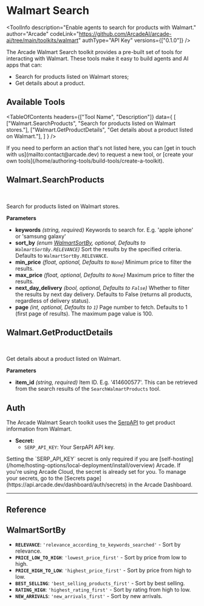 # Walmart Search


<ToolInfo
  description="Enable agents to search for products with Walmart."
  author="Arcade"
  codeLink="https://github.com/ArcadeAI/arcade-ai/tree/main/toolkits/walmart"
  authType="API Key"
  versions={["0.1.0"]}
/>

<Badges repo="arcadeai/arcade-walmart" />

The Arcade Walmart Search toolkit provides a pre-built set of tools for interacting with Walmart. These tools make it easy to build agents and AI apps that can:

- Search for products listed on Walmart stores;
- Get details about a product.

## Available Tools

<TableOfContents
  headers={["Tool Name", "Description"]}
  data={
    [
      ["Walmart.SearchProducts", "Search for products listed on Walmart stores."],
      ["Walmart.GetProductDetails", "Get details about a product listed on Walmart."],
    ]
  }
/>

<Tip>
  If you need to perform an action that's not listed here, you can [get in touch
  with us](mailto:contact@arcade.dev) to request a new tool, or [create your
  own tools](/home/authoring-tools/build-tools/create-a-toolkit).
</Tip>

## Walmart.SearchProducts

<br />
<TabbedCodeBlock
  tabs={[
    {
      label: "Call the Tool Directly",
      content: {
        Python: ["/examples/integrations/toolkits/categories/search/walmart/search_walmart_products_example_call_tool.py"],
        JavaScript: ["/examples/integrations/toolkits/categories/search/walmart/search_walmart_products_example_call_tool.js"],
      },
    }
  ]}
/>

Search for products listed on Walmart stores.

**Parameters**

- **keywords** _(string, required)_ Keywords to search for. E.g. 'apple iphone' or 'samsung galaxy'
- **sort_by** _(enum [WalmartSortBy](#walmartsortby), optional, Defaults to `WalmartSortBy.RELEVANCE`)_ Sort the results by the specified criteria. Defaults to `WalmartSortBy.RELEVANCE`.
- **min_price** _(float, optional, Defaults to `None`)_ Minimum price to filter the results.
- **max_price** _(float, optional, Defaults to `None`)_ Maximum price to filter the results.
- **next_day_delivery** _(bool, optional, Defaults to `False`)_ Whether to filter the results by next day delivery. Defaults to False (returns all products, regardless of delivery status).
- **page** _(int, optional, Defaults to `1`)_ Page number to fetch. Defaults to 1 (first page of results). The maximum page value is 100.


## Walmart.GetProductDetails

<br />
<TabbedCodeBlock
  tabs={[
    {
      label: "Call the Tool Directly",
      content: {
        Python: ["/examples/integrations/toolkits/categories/search/walmart/get_walmart_product_details_example_call_tool.py"],
        JavaScript: ["/examples/integrations/toolkits/categories/search/walmart/get_walmart_product_details_example_call_tool.js"],
      },
    }
  ]}
/>

Get details about a product listed on Walmart.

**Parameters**

- **item_id** _(string, required)_ Item ID. E.g. '414600577'. This can be retrieved from the search results of the `SearchWalmartProducts` tool.

## Auth

The Arcade Walmart Search toolkit uses the [SerpAPI](https://serpapi.com/) to get product information from Walmart.

- **Secret:**
  - `SERP_API_KEY`: Your SerpAPI API key.
<Note>
  Setting the `SERP_API_KEY` secret is only required if you are [self-hosting](/home/hosting-options/local-deployment/install/overview) Arcade. If you're using Arcade Cloud, the secret is already set for you. To manage your secrets, go to the [Secrets page](https://api.arcade.dev/dashboard/auth/secrets) in the Arcade Dashboard.
</Note>

---

## Reference

## WalmartSortBy

- **`RELEVANCE`**: `'relevance_according_to_keywords_searched'` - Sort by relevance.
- **`PRICE_LOW_TO_HIGH`**: `'lowest_price_first'` - Sort by price from low to high.
- **`PRICE_HIGH_TO_LOW`**: `'highest_price_first'` - Sort by price from high to low.
- **`BEST_SELLING`**: `'best_selling_products_first'` - Sort by best selling.
- **`RATING_HIGH`**: `'highest_rating_first'` - Sort by rating from high to low.
- **`NEW_ARRIVALS`**: `'new_arrivals_first'` - Sort by new arrivals.

<ToolFooter pipPackageName="arcade_walmart" />
